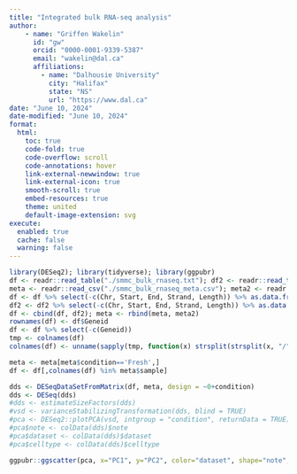 ```yaml
---
title: "Integrated bulk RNA-seq analysis"
author: 
    - name: "Griffen Wakelin"
      id: "gw"
      orcid: "0000-0001-9339-5387"
      email: "wakelin@dal.ca"
      affiliations:
        - name: "Dalhousie University"
          city: "Halifax"
          state: "NS"
          url: "https://www.dal.ca"
date: "June 10, 2024"
date-modified: "June 10, 2024"
format:
  html:
    toc: true
    code-fold: true
    code-overflow: scroll
    code-annotations: hover
    link-external-newwindow: true
    link-external-icon: true
    smooth-scroll: true
    embed-resources: true
    theme: united
    default-image-extension: svg
execute: 
  enabled: true
  cache: false
  warning: false
---
```


```r
library(DESeq2); library(tidyverse); library(ggpubr)
df <- readr::read_table("./smmc_bulk_rnaseq.txt"); df2 <- readr::read_table("./ncb2017_raw_bulkrnaseq_counts.txt")
meta <- readr::read_csv("./smmc_bulk_rnaseq_meta.csv"); meta2 <- readr::read_csv("./ncb2017_raw_bulkrnaseq_counts_meta.txt")
df <- df %>% select(-c(Chr, Start, End, Strand, Length)) %>% as.data.frame()
df2 <- df2 %>% select(-c(Chr, Start, End, Strand, Length)) %>% as.data.frame()
df <- cbind(df, df2); meta <- rbind(meta, meta2)
rownames(df) <- df$Geneid
df <- df %>% select(-c(Geneid))
tmp <- colnames(df)
colnames(df) <- unname(sapply(tmp, function(x) strsplit(strsplit(x, "/")[[1]][[2]], "_")[[1]][[1]]))
```

```r
meta <- meta[meta$condition=='Fresh',]
df <- df[,colnames(df) %in% meta$sample]
```

```r
dds <- DESeqDataSetFromMatrix(df, meta, design = ~0+condition)
dds <- DESeq(dds)
#dds <- estimateSizeFactors(dds)
#vsd <- varianceStabilizingTransformation(dds, blind = TRUE)
#pca <- DESeq2::plotPCA(vsd, intgroup = "condition", returnData = TRUE)
#pca$note <- colData(dds)$note
#pca$dataset <- colData(dds)$dataset
#pca$celltype <- colData(dds)$celltype
```
```r
ggpubr::ggscatter(pca, x="PC1", y="PC2", color="dataset", shape="note", size=4) + ggpubr::theme_pubclean()
```